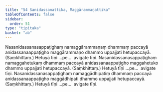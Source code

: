 ```yaml
---
title: "54 Sanidassanattika, Maggārammaṇattika"
tableOfContents: false
sidebar:
  order: 51
type: "tipitaka"
basket: "ab"
---
```



<DynamicBreadcrumb />

<Division number="63">

<Paragraph number="198">
Nasanidassanasappaṭighaṃ namaggārammaṇaṃ dhammaṃ paccayā anidassanaappaṭigho maggārammaṇo dhammo uppajjati hetupaccayā. (Saṃkhittaṃ.) Hetuyā tīṇi …pe…  avigate tīṇi.
</Paragraph>

<Paragraph number="199">
Nasanidassanasappaṭighaṃ namaggahetukaṃ dhammaṃ paccayā anidassanaappaṭigho maggahetuko dhammo uppajjati hetupaccayā. (Saṃkhittaṃ.) Hetuyā tīṇi …pe…  avigate tīṇi.
</Paragraph>

<Paragraph number="200">
Nasanidassanasappaṭighaṃ namaggādhipatiṃ dhammaṃ paccayā anidassanaappaṭigho maggādhipati dhammo uppajjati hetupaccayā. (Saṃkhittaṃ.) Hetuyā tīṇi …pe…  avigate tīṇi.
</Paragraph>
</Division>